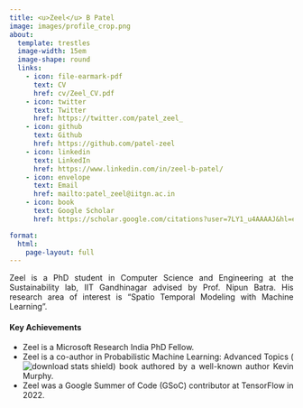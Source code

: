 ```yaml
---
title: <u>Zeel</u> B Patel
image: images/profile_crop.png
about:
  template: trestles
  image-width: 15em
  image-shape: round
  links:
    - icon: file-earmark-pdf
      text: CV
      href: cv/Zeel_CV.pdf
    - icon: twitter
      text: Twitter
      href: https://twitter.com/patel_zeel_
    - icon: github
      text: Github
      href: https://github.com/patel-zeel
    - icon: linkedin
      text: LinkedIn
      href: https://www.linkedin.com/in/zeel-b-patel/
    - icon: envelope
      text: Email
      href: mailto:patel_zeel@iitgn.ac.in
    - icon: book
      text: Google Scholar
      href: https://scholar.google.com/citations?user=7LY1_u4AAAAJ&hl=en

format: 
  html:
    page-layout: full
---
```



<div style="text-align: justify">
Zeel is a PhD student in Computer Science and Engineering at the <a style="text-decoration:none" href="https://nipunbatra.github.io/lab/">Sustainability lab</a>, <a style="text-decoration:none" href="https://www.iitgn.ac.in/">IIT Gandhinagar</a> advised by Prof. <a style="text-decoration:none" href="https://nipunbatra.github.io">Nipun Batra</a>. His research area of interest is "Spatio Temporal Modeling with Machine Learning".

#### Key Achievements
* Zeel is a <a style="text-decoration:none" href="https://www.microsoft.com/en-us/research/lab/microsoft-research-india/">Microsoft Research India</a> PhD Fellow.
* Zeel is a co-author in <a style="text-decoration:none" href="https://probml.github.io/pml-book/book2.html">Probabilistic Machine Learning: Advanced Topics</a> (<img src="https://img.shields.io/github/downloads/probml/pml2-book/total" alt="download stats shield">) book authored by a well-known author <a style="text-decoration:none" href="https://www.cs.ubc.ca/~murphyk/">Kevin Murphy</a>. 
* Zeel was a Google Summer of Code (GSoC) contributor at TensorFlow in 2022.

</div>